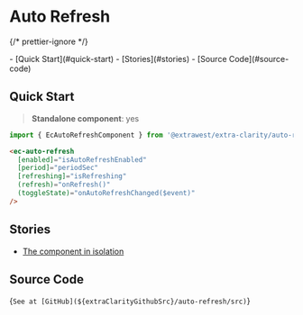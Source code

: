 

<style>{docsStylePatch}</style>

<Meta title="Components/Auto Refresh/Overview" />

# Auto Refresh

{/* prettier-ignore */}
<div className="table-of-contents">
  - [Quick Start](#quick-start)  
  - [Stories](#stories)
  - [Source Code](#source-code)
</div>

## Quick Start

> **Standalone component**: yes

```typescript
import { EcAutoRefreshComponent } from '@extrawest/extra-clarity/auto-refresh';
```

```html
<ec-auto-refresh
  [enabled]="isAutoRefreshEnabled"
  [period]="periodSec"
  [refreshing]="isRefreshing"
  (refresh)="onRefresh()"
  (toggleState)="onAutoRefreshChanged($event)"
/>
```

## Stories

- [The component in isolation](/story/components-auto-refresh--auto-refresh-story)

## Source Code

<Markdown>{`See at [GitHub](${extraClarityGithubSrc}/auto-refresh/src)`}</Markdown>
